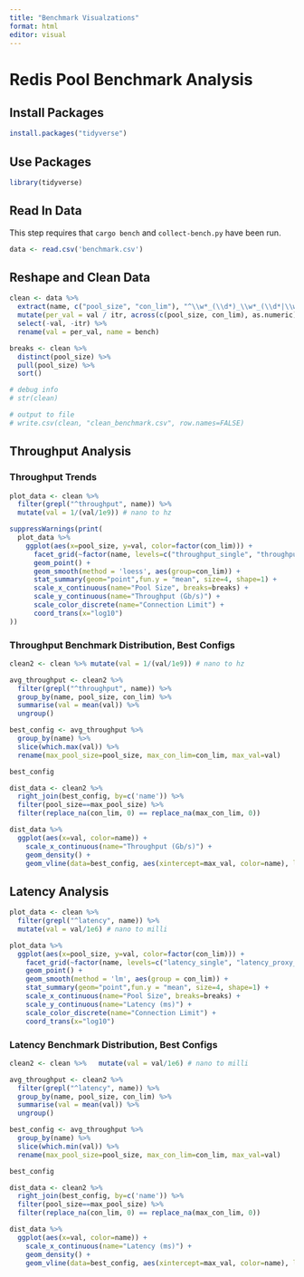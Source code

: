 ```yaml
---
title: "Benchmark Visualzations"
format: html
editor: visual
---
```


# Redis Pool Benchmark Analysis

## Install Packages

```r
install.packages("tidyverse")
```

## Use Packages

```r
library(tidyverse)
```

## Read In Data

This step requires that `cargo bench` and `collect-bench.py` have been run.

```r
data <- read.csv('benchmark.csv')
```

## Reshape and Clean Data

```r
clean <- data %>%
  extract(name, c("pool_size", "con_lim"), "^\\w*_(\\d*)_\\w*_(\\d*|\\w*)") %>%
  mutate(per_val = val / itr, across(c(pool_size, con_lim), as.numeric)) %>%
  select(-val, -itr) %>%
  rename(val = per_val, name = bench)

breaks <- clean %>%
  distinct(pool_size) %>%
  pull(pool_size) %>%
  sort()

# debug info
# str(clean)

# output to file
# write.csv(clean, "clean_benchmark.csv", row.names=FALSE)
```

## Throughput Analysis

### Throughput Trends

```r
plot_data <- clean %>% 
  filter(grepl("^throughput", name)) %>%
  mutate(val = 1/(val/1e9)) # nano to hz

suppressWarnings(print(
  plot_data %>%
    ggplot(aes(x=pool_size, y=val, color=factor(con_lim))) +
      facet_grid(~factor(name, levels=c("throughput_single", "throughput_proxy_cluster", "throughput_cluster"), labels=c("Single", "Proxy Cluster", "Cluster"))) +
      geom_point() +
      geom_smooth(method = 'loess', aes(group=con_lim)) +
      stat_summary(geom="point",fun.y = "mean", size=4, shape=1) +
      scale_x_continuous(name="Pool Size", breaks=breaks) +
      scale_y_continuous(name="Throughput (Gb/s)") +
      scale_color_discrete(name="Connection Limit") +
      coord_trans(x="log10")
))

```

### Throughput Benchmark Distribution, Best Configs

```r
clean2 <- clean %>% mutate(val = 1/(val/1e9)) # nano to hz

avg_throughput <- clean2 %>%
  filter(grepl("^throughput", name)) %>%
  group_by(name, pool_size, con_lim) %>%
  summarise(val = mean(val)) %>%
  ungroup()

best_config <- avg_throughput %>%
  group_by(name) %>%
  slice(which.max(val)) %>%
  rename(max_pool_size=pool_size, max_con_lim=con_lim, max_val=val)

best_config
```

```r
dist_data <- clean2 %>%
  right_join(best_config, by=c('name')) %>%
  filter(pool_size==max_pool_size) %>%
  filter(replace_na(con_lim, 0) == replace_na(max_con_lim, 0))

dist_data %>%
  ggplot(aes(x=val, color=name)) +
    scale_x_continuous(name="Throughput (Gb/s)") +
    geom_density() +
    geom_vline(data=best_config, aes(xintercept=max_val, color=name), linetype="dashed")
```

## Latency Analysis

```r
plot_data <- clean %>%
  filter(grepl("^latency", name)) %>%
  mutate(val = val/1e6) # nano to milli

plot_data %>%
  ggplot(aes(x=pool_size, y=val, color=factor(con_lim))) +
    facet_grid(~factor(name, levels=c("latency_single", "latency_proxy_cluster", "latency_cluster"), labels=c("Single", "Proxy Cluster", "Cluster"))) +
    geom_point() +
    geom_smooth(method = 'lm', aes(group = con_lim)) +
    stat_summary(geom="point",fun.y = "mean", size=4, shape=1) +
    scale_x_continuous(name="Pool Size", breaks=breaks) +
    scale_y_continuous(name="Latency (ms)") +
    scale_color_discrete(name="Connection Limit") +
    coord_trans(x="log10")
```

### Latency Benchmark Distribution, Best Configs

```r
clean2 <- clean %>%   mutate(val = val/1e6) # nano to milli

avg_throughput <- clean2 %>%
  filter(grepl("^latency", name)) %>%
  group_by(name, pool_size, con_lim) %>%
  summarise(val = mean(val)) %>%
  ungroup()

best_config <- avg_throughput %>%
  group_by(name) %>%
  slice(which.min(val)) %>%
  rename(max_pool_size=pool_size, max_con_lim=con_lim, max_val=val)

best_config
```

```r
dist_data <- clean2 %>%
  right_join(best_config, by=c('name')) %>%
  filter(pool_size==max_pool_size) %>%
  filter(replace_na(con_lim, 0) == replace_na(max_con_lim, 0))

dist_data %>%
  ggplot(aes(x=val, color=name)) +
    scale_x_continuous(name="Latency (ms)") +
    geom_density() +
    geom_vline(data=best_config, aes(xintercept=max_val, color=name), linetype="dashed")
```
